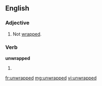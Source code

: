 ==English==

===Adjective===
{{en-adj|-}}

# Not [[wrapped]].

===Verb===
'''unwrapped'''

# {{past of|[[unwrap]]}}

[[fr:unwrapped]]
[[mg:unwrapped]]
[[vi:unwrapped]]